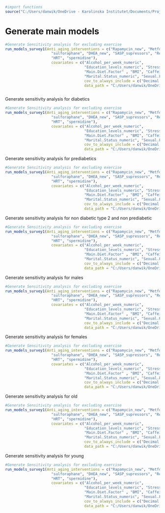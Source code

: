 


```r

#import functions
source("C:/Users/danwik/OneDrive - Karolinska Institutet/Documents/Project 2 - Vscode/Program/run_models_survey1().R")

```

# Generate main models
```r

#Generate Sensitivity analysis for excluding exercise
run_models_survey1(Anti_aging_interventions = c("Rapamycin_new", "Metformin_new", "fasting", "NAD", "TA65", 
                     "sulforaphane", "DHEA_new", "SASP_supressors", "Resveratrol_new", "Exosomes", 
                     "HRT", "spermidine"), 
                     covariates = c("Alcohol_per_week_numeric",  
                                    "Education_levels_numeric", "Stress.Level", "Tobacco.Use.Numeric", 
                                    "Main.Diet.Factor" , "BMI", "Caffeine.Use_numeric", 
                                    "Marital.Status_numeric", "Sexual.Frequency_numeric", "Hours.of.sleep.per.night_numeric"), 
                                    cov_to_always_include = c("Decimal.Chronological.Age", "Biological.Sex"), suffix = "_main", 
                                    data_path = "C:/Users/danwik/OneDrive - Karolinska Institutet/Documents/Project 2 - Vscode/Output/imputed_survey1") 



```

Generate sensitivity analysis for diabetics
```r

#Generate Sensitivity analysis for excluding exercise
run_models_survey1(Anti_aging_interventions = c("Rapamycin_new", "Metformin_new", "fasting", "NAD", "TA65", 
                     "sulforaphane", "DHEA_new", "SASP_supressors", "Resveratrol_new", "Exosomes", 
                     "HRT", "spermidine"), 
                     covariates = c("Alcohol_per_week_numeric",  
                                    "Education_levels_numeric", "Stress.Level", "Tobacco.Use.Numeric", 
                                    "Main.Diet.Factor" , "BMI", "Caffeine.Use_numeric", 
                                    "Marital.Status_numeric", "Sexual.Frequency_numeric", "Hours.of.sleep.per.night_numeric"), 
                                    cov_to_always_include = c("Decimal.Chronological.Age", "Biological.Sex"), suffix = "_only_diabetics", 
                                    data_path = "C:/Users/danwik/OneDrive - Karolinska Institutet/Documents/Project 2 - Vscode/Output/imputed_survey1_only_diabetes2") 

```


Generate sensitivity analysis for prediabetics
```r

#Generate Sensitivity analysis for excluding exercise
run_models_survey1(Anti_aging_interventions = c("Rapamycin_new", "Metformin_new", "fasting", "NAD", "TA65", 
                     "sulforaphane", "DHEA_new", "SASP_supressors", "Resveratrol_new", "Exosomes", 
                     "HRT", "spermidine"), 
                     covariates = c("Alcohol_per_week_numeric",  
                                    "Education_levels_numeric", "Stress.Level", "Tobacco.Use.Numeric", 
                                    "Main.Diet.Factor" , "BMI", "Caffeine.Use_numeric", 
                                    "Marital.Status_numeric", "Sexual.Frequency_numeric", "Hours.of.sleep.per.night_numeric"), 
                                    cov_to_always_include = c("Decimal.Chronological.Age", "Biological.Sex"), suffix = "_only_prediabetes", 
                                    data_path = "C:/Users/danwik/OneDrive - Karolinska Institutet/Documents/Project 2 - Vscode/Output/imputed_survey1_only_prediabetes") 

```


Generate sensitivity analysis for non diabetic type 2 and non prediabetic
```r

#Generate Sensitivity analysis for excluding exercise
run_models_survey1(Anti_aging_interventions = c("Rapamycin_new", "Metformin_new", "fasting", "NAD", "TA65", 
                     "sulforaphane", "DHEA_new", "SASP_supressors", "Resveratrol_new", "Exosomes", 
                     "HRT", "spermidine"), 
                     covariates = c("Alcohol_per_week_numeric",  
                                    "Education_levels_numeric", "Stress.Level", "Tobacco.Use.Numeric", 
                                    "Main.Diet.Factor" , "BMI", "Caffeine.Use_numeric", 
                                    "Marital.Status_numeric", "Sexual.Frequency_numeric", "Hours.of.sleep.per.night_numeric"), 
                                    cov_to_always_include = c("Decimal.Chronological.Age", "Biological.Sex"), suffix = "_only_healthy", 
                                    data_path = "C:/Users/danwik/OneDrive - Karolinska Institutet/Documents/Project 2 - Vscode/Output/imputed_survey1_only_healthy") 

```


Generate sensitivity analysis for males
```r

#Generate Sensitivity analysis for excluding exercise
run_models_survey1(Anti_aging_interventions = c("Rapamycin_new", "Metformin_new", "fasting", "NAD", "TA65", 
                     "sulforaphane", "DHEA_new", "SASP_supressors", "Resveratrol_new", "Exosomes", 
                     "HRT", "spermidine"), 
                     covariates = c("Alcohol_per_week_numeric",  
                                    "Education_levels_numeric", "Stress.Level", "Tobacco.Use.Numeric", 
                                    "Main.Diet.Factor" , "BMI", "Caffeine.Use_numeric", 
                                    "Marital.Status_numeric", "Sexual.Frequency_numeric", "Hours.of.sleep.per.night_numeric"), 
                                    cov_to_always_include = c("Decimal.Chronological.Age"), suffix = "_only_males", 
                                    data_path = "C:/Users/danwik/OneDrive - Karolinska Institutet/Documents/Project 2 - Vscode/Output/imputed_survey1_only_males") 

```


Generate sensitivity analysis for females
```r

#Generate Sensitivity analysis for excluding exercise
run_models_survey1(Anti_aging_interventions = c("Rapamycin_new", "Metformin_new", "fasting", "NAD", "TA65", 
                     "sulforaphane", "DHEA_new", "SASP_supressors", "Resveratrol_new", "Exosomes", 
                     "HRT", "spermidine"), 
                     covariates = c("Alcohol_per_week_numeric",  
                                    "Education_levels_numeric", "Stress.Level", "Tobacco.Use.Numeric", 
                                    "Main.Diet.Factor" , "BMI", "Caffeine.Use_numeric", 
                                    "Marital.Status_numeric", "Sexual.Frequency_numeric", "Hours.of.sleep.per.night_numeric"), 
                                    cov_to_always_include = c("Decimal.Chronological.Age"), suffix = "_only_females", 
                                    data_path = "C:/Users/danwik/OneDrive - Karolinska Institutet/Documents/Project 2 - Vscode/Output/imputed_survey1_only_females") 

```



Generate sensitivity analysis for old
```r

#Generate Sensitivity analysis for excluding exercise
run_models_survey1(Anti_aging_interventions = c("Rapamycin_new", "Metformin_new", "fasting", "NAD", "TA65", 
                     "sulforaphane", "DHEA_new", "SASP_supressors", "Resveratrol_new", "Exosomes", 
                     "HRT", "spermidine"), 
                     covariates = c("Alcohol_per_week_numeric",  
                                    "Education_levels_numeric", "Stress.Level", "Tobacco.Use.Numeric", 
                                    "Main.Diet.Factor" , "BMI", "Caffeine.Use_numeric", 
                                    "Marital.Status_numeric", "Sexual.Frequency_numeric", "Hours.of.sleep.per.night_numeric"), 
                                    cov_to_always_include = c("Decimal.Chronological.Age"), suffix = "_only_old", 
                                    data_path = "C:/Users/danwik/OneDrive - Karolinska Institutet/Documents/Project 2 - Vscode/Output/imputed_survey1_older") 

```


Generate sensitivity analysis for young
```r

#Generate Sensitivity analysis for excluding exercise
run_models_survey1(Anti_aging_interventions = c("Rapamycin_new", "Metformin_new", "fasting", "NAD", "TA65", 
                     "sulforaphane", "DHEA_new", "SASP_supressors", "Resveratrol_new", "Exosomes", 
                     "HRT", "spermidine"), 
                     covariates = c("Alcohol_per_week_numeric",  
                                    "Education_levels_numeric", "Stress.Level", "Tobacco.Use.Numeric", 
                                    "Main.Diet.Factor" , "BMI", "Caffeine.Use_numeric", 
                                    "Marital.Status_numeric", "Sexual.Frequency_numeric", "Hours.of.sleep.per.night_numeric"), 
                                    cov_to_always_include = c("Decimal.Chronological.Age"), suffix = "_only_young", 
                                    data_path = "C:/Users/danwik/OneDrive - Karolinska Institutet/Documents/Project 2 - Vscode/Output/imputed_survey1_younger") 

```


